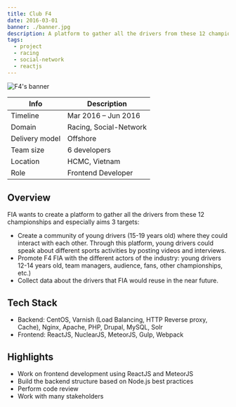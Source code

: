 ```yaml
---
title: Club F4
date: 2016-03-01
banner: ./banner.jpg
description: A platform to gather all the drivers from these 12 championships
tags:
  - project
  - racing
  - social-network
  - reactjs
---
```


![F4's banner](./banner.jpg)

| Info           | Description            |
| -------------- | ---------------------- |
| Timeline       | Mar 2016 – Jun 2016    |
| Domain         | Racing, Social-Network |
| Delivery model | Offshore               |
| Team size      | 6 developers           |
| Location       | HCMC, Vietnam          |
| Role           | Frontend Developer     |

## Overview

FIA wants to create a platform to gather all the drivers from these 12 championships and especially aims 3 targets:

- Create a community of young drivers (15-19 years old) where they could interact with each other. Through this platform, young drivers could speak about different sports activities by posting videos and interviews.
- Promote F4 FIA with the different actors of the industry: young drivers 12-14 years old, team managers, audience, fans, other championships, etc.)
- Collect data about the drivers that FIA would reuse in the near future.

## Tech Stack

- Backend: CentOS, Varnish (Load Balancing, HTTP Reverse proxy, Cache), Nginx, Apache, PHP, Drupal, MySQL, Solr
- Frontend: ReactJS, NuclearJS, MeteorJS, Gulp, Webpack

## Highlights

- Work on frontend development using ReactJS and MeteorJS
- Build the backend structure based on Node.js best practices
- Perform code review
- Work with many stakeholders
